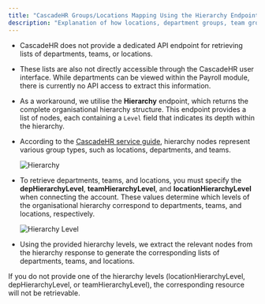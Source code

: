 ```yaml
---
title: "CascadeHR Groups/Locations Mapping Using the Hierarchy Endpoint"
description: "Explanation of how locations, department groups, team groups, and top-level groups are mapped using the Hierarchy endpoint."
---
```



- CascadeHR does not provide a dedicated API endpoint for retrieving lists of departments, teams, or locations.
- These lists are also not directly accessible through the CascadeHR user interface. While departments can be viewed within the Payroll module, there is currently no API access to extract this information.
- As a workaround, we utilise the **Hierarchy** endpoint, which returns the complete organisational hierarchy structure. This endpoint provides a list of nodes, each containing a `Level` field that indicates its depth within the hierarchy.
- According to the [CascadeHR service guide](https://help-iris.co.uk/hr/cascade/api/serviceguides/hierarchy-overview.htm), hierarchy nodes represent various group types, such as locations, departments, and teams.

    <Frame>
        <img className='rounded-md' style={{ margin: '0 auto', border: '1px solid #efefef' }} alt="Hierarchy" src="/images/cascadehr/image2.png" />
    </Frame>

- To retrieve departments, teams, and locations, you must specify the **depHierarchyLevel**, **teamHierarchyLevel**, and **locationHierarchyLevel** when connecting the account. These values determine which levels of the organisational hierarchy correspond to departments, teams, and locations, respectively.

    <Frame>
        <img className='rounded-md' style={{ margin: '0 auto', border: '1px solid #efefef' }} alt="Hierarchy Level" src="/images/cascadehr/image3.png" />
    </Frame>

- Using the provided hierarchy levels, we extract the relevant nodes from the hierarchy response to generate the corresponding lists of departments, teams, and locations.

<Note>
  If you do not provide one of the hierarchy levels (locationHierarchyLevel, depHierarchyLevel, or teamHierarchyLevel), the corresponding resource will not be retrievable.
</Note>